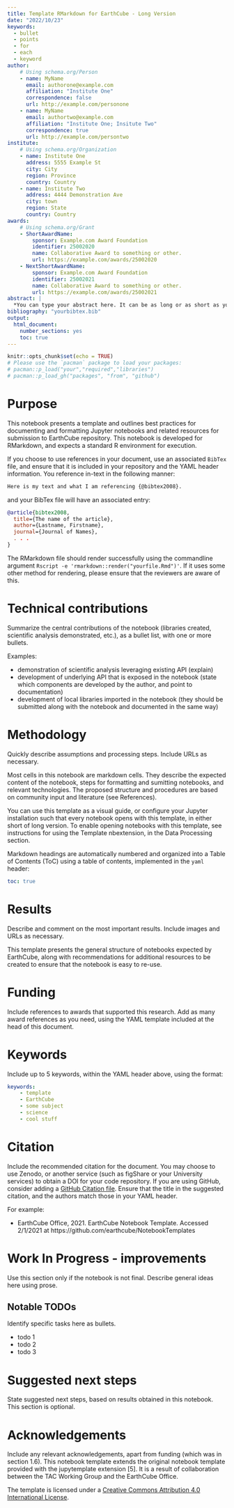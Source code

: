 ```yaml
---
title: Template RMarkdown for EarthCube - Long Version
date: "2022/10/23"
keywords: 
  - bullet
  - points
  - for
  - each
  - keyword
author:
    # Using schema.org/Person
    - name: MyName
      email: authorone@example.com
      affiliation: "Institute One"
      correspondence: false
      url: http://example.com/personone
    - name: MyName
      email: authortwo@example.com
      affiliation: "Institute One; Insitute Two"
      correspondence: true
      url: http://example.com/persontwo
institute:
    # Using schema.org/Organization
    - name: Institute One
      address: 5555 Example St
      city: City
      region: Province
      country: Country
    - name: Institute Two
      address: 4444 Demonstration Ave
      city: town
      region: State
      country: Country
awards:
    # Using schema.org/Grant
    - ShortAwardName:
        sponsor: Example.com Award Foundation
        identifier: 25002020
        name: Collaborative Award to something or other.
        url: https://example.com/awards/25002020
    - NextShortAwardName:
        sponsor: Example.com Award Foundation
        identifier: 25002021
        name: Collaborative Award to something or other.
        url: https://example.com/awards/25002021
abstract: |
  *You can type your abstract here. It can be as long or as short as you like, but it's helpful to include something reasonable.  You can write using markdown formatting here, since it will be rendered as markdown.*
bibliography: "yourbibtex.bib"
output:
  html_document:
    number_sections: yes
    toc: true
---
```


```r
knitr::opts_chunk$set(echo = TRUE)
# Please use the `pacman` package to load your packages:
# pacman::p_load("your","required","libraries")
# pacman::p_load_gh("packages", "from", "github")
```

# Purpose

This notebook presents a template and outlines best practices for documenting and formatting Jupyter notebooks and related resources for submission to EarthCube repository. This notebook is developed for RMarkdown, and expects a standard R environment for execution.  

If you choose to use references in your document, use an associated `BibTex` file, and ensure that it is included in your repository and the YAML header information.  You reference in-text in the following manner:

```markdown
Here is my text and what I am referencing {@bibtex2008}.
```

and your BibTex file will have an associated entry:

```bibtex
@article{bibtex2008,
  title={The name of the article},
  author={Lastname, Firstname},
  journal={Journal of Names},
  . . .
}
```

The RMarkdown file should render successfully using the commandline argument `Rscript -e 'rmarkdown::render("yourfile.Rmd")'`.  If it uses some other method for rendering, please ensure that the reviewers are aware of this.

# Technical contributions

Summarize the central contributions of the notebook (libraries created, scientific analysis demonstrated, etc.), as a bullet list, with one or more bullets.

Examples:

* demonstration of scientific analysis leveraging existing API (explain)
* development of underlying API that is exposed in the notebook (state which components are developed by the author, and point to documentation)
* development of local libraries imported in the notebook (they should be submitted along with the notebook and documented in the same way)

# Methodology

Quickly describe assumptions and processing steps. Include URLs as necessary.

Most cells in this notebook are markdown cells. They describe the expected content of the notebook, steps for formatting and sumitting notebooks, and relevant technologies. The proposed structure and procedures are based on community input and literature (see References).

You can use this template as a visual guide, or configure your Jupyter installation such that every notebook opens with this template, in either short of long version. To enable opening notebooks with this template, see instructions for using the Template nbextension, in the Data Processing section.

Markdown headings are automatically numbered and organized into a Table of Contents (ToC) using a table of contents, implemented in the `yaml` header:

```yaml
toc: true
```

# Results

Describe and comment on the most important results. Include images and URLs as necessary.

This template presents the general structure of notebooks expected by EarthCube, along with recommendations for additional resources to be created to ensure that the notebook is easy to re-use.

# Funding

Include references to awards that supported this research. Add as many award references as you need, using the YAML template included at the head of this document.

# Keywords

Include up to 5 keywords, within the YAML header above, using the format:

```yaml
keywords:
    - template
    - EarthCube
    - some subject
    - science
    - cool stuff
```

# Citation

Include the recommended citation for the document.  You may choose to use Zenodo, or another service (such as figShare or your University services) to obtain a DOI for your code repository.  If you are using GitHub, consider adding a [GitHub Citation file](https://docs.github.com/en/repositories/managing-your-repositorys-settings-and-features/customizing-your-repository/about-citation-files).  Ensure that the title in the suggested citation, and the authors match those in your YAML header.

For example:

* EarthCube Office, 2021. EarthCube Notebook Template. Accessed 2/1/2021 at https://github.com/earthcube/NotebookTemplates

# Work In Progress - improvements

Use this section only if the notebook is not final.  Describe general ideas here using prose.

## Notable TODOs

Identify specific tasks here as bullets.

* todo 1
* todo 2
* todo 3

# Suggested next steps

State suggested next steps, based on results obtained in this notebook. This section is optional.

# Acknowledgements

Include any relevant acknowledgements, apart from funding (which was in section 1.6).
This notebook template extends the original notebook template provided with the jupytemplate extension [5]. It is a result of collaboration between the TAC Working Group and the EarthCube Office.

The template is licensed under a [Creative Commons Attribution 4.0 International License](http://creativecommons.org/licenses/by/4.0/).
